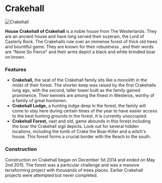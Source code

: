 

# Crakehall

<Image
  src="https://cdn.sanity.io/images/1as7cn02/production/148af83a0f28ba96cb04ef1401bd72766976b002-1366x705.png?w=976&h=350&fit=crop&crop=center&auto=format"
  alt="Crakehall"
  width={976}
  height={350}
/>

<ProjectDetails
  floatRight
  region="Westerlands"
  house="House Crakehall"
  type="Castle"
  status="Completed"
  warp="/warp crakehall"
  projectLead="tsarkaiser84"
  dateStarted="December 1, 2014"
  dateCompleted="December 1, 2014"
/>

**House Crakehall of Crakehall** is a noble house from The Westerlands. They are an ancient house and have long served their suzerain, the Lord of Casterly Rock. The Crakehalls rule over an immense forest of thick old trees and bountiful game. They are known for their robustness , and their words are "None So Fierce" and their arms depict a black and white brindled boar on brown.

### Features

- **Crakehall,** the seat of the Crakehall family sits like a monolith in the midst of their forest. The shorter keep was raised by the first Crakehalls long ago, with the second, taller tower built as the family gained prominence. Their kennels are among the finest in Westeros, worthy of a family of great huntsmen.
- **Crakehall Lodge,** a hunting lodge deep in the forest, the family will come to stay here during certain times of the year to have easier access to the best hunting grounds in the forest. It is currently unoccupied.
- **Crakehall Forest,** vast and old, game abounds in this forest including the boar the Crakehall sigil depicts. Look out for several hidden locations, including the tomb of Crake the Boar-Killer and a witch's house. This forest forms a crucial border with the Reach to the south.

### Construction

Construction on Crakehall began on December 1st 2014 and ended on May 2nd 2015. The forest was a particular challenge and was a massive terraforming project with thousands of trees places. Earlier Crakehall projects were attempted but never completed.
